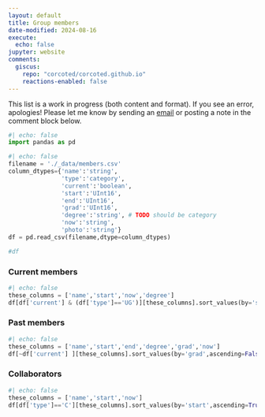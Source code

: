```yaml
---
layout: default
title: Group members
date-modified: 2024-08-16
execute:
  echo: false
jupyter: website
comments:
  giscus:
    repo: "corcoted/corcoted.github.io"
    reactions-enabled: false
---
```


::: {.callout-warning appearance="minimal"}
This list is a work in progress (both content and format).  If you see an error, apologies! Please let me know by sending an [email](mailto:corcovilost@duq.edu) or posting a note in the comment block below.
:::

```python
#| echo: false
import pandas as pd
```

```python
#| echo: false
filename = './_data/members.csv'
column_dtypes={'name':'string',
               'type':'category',
               'current':'boolean',
               'start':'UInt16',
               'end':'UInt16',
               'grad':'UInt16',
               'degree':'string', # TODO should be category
               'now':'string',
               'photo':'string'}
df = pd.read_csv(filename,dtype=column_dtypes)

#df
```

### Current members
```python
#| echo: false
these_columns = ['name','start','now','degree']
df[df['current'] & (df['type']=='UG')][these_columns].sort_values(by='start',ascending=False).style.hide(axis="index")
```

### Past members
```python
#| echo: false
these_columns = ['name','start','end','degree','grad','now']
df[~df['current'] ][these_columns].sort_values(by='grad',ascending=False).style.hide(axis="index")
```

### Collaborators
```python
#| echo: false
these_columns = ['name','start','now']
df[df['type']=='C'][these_columns].sort_values(by='start',ascending=True).style.hide(axis="index")
```